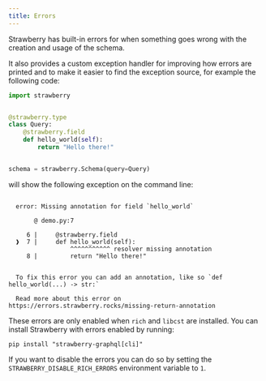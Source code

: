 ```yaml
---
title: Errors
---
```

Strawberry has built-in errors for when something goes wrong with the creation
and usage of the schema.

It also provides a custom exception handler for improving how errors are printed
and to make it easier to find the exception source, for example the following
code:

```python
import strawberry


@strawberry.type
class Query:
    @strawberry.field
    def hello_world(self):
        return "Hello there!"


schema = strawberry.Schema(query=Query)
```

will show the following exception on the command line:

```text

  error: Missing annotation for field `hello_world`

       @ demo.py:7

     6 |     @strawberry.field
  ❱  7 |     def hello_world(self):
                 ^^^^^^^^^^^ resolver missing annotation
     8 |         return "Hello there!"


  To fix this error you can add an annotation, like so `def hello_world(...) -> str:`

  Read more about this error on https://errors.strawberry.rocks/missing-return-annotation

```

These errors are only enabled when `rich` and `libcst` are installed. You can
install Strawberry with errors enabled by running:

```shell
pip install "strawberry-graphql[cli]"
```

If you want to disable the errors you can do so by setting the
`STRAWBERRY_DISABLE_RICH_ERRORS` environment variable to `1`.
